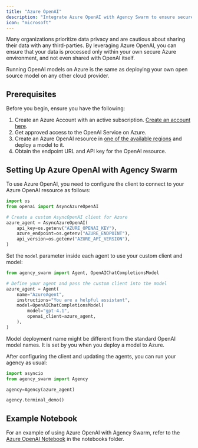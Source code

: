 ```yaml
---
title: "Azure OpenAI"
description: "Integrate Azure OpenAI with Agency Swarm to ensure secure data processing and enhanced privacy."
icon: "microsoft"
---
```


Many organizations prioritize data privacy and are cautious about sharing their data with any third-parties. By leveraging Azure OpenAI, you can ensure that your data is processed only within your own secure Azure environment, and not even shared with OpenAI itself.

<Info>
Running OpenAI models on Azure is the same as deploying your own open source model on any other cloud provider.
</Info>

## Prerequisites

Before you begin, ensure you have the following:

1. Create an Azure Account with an active subscription. [Create an account here](https://azure.microsoft.com/en-us/free/).
2. Get approved access to the OpenAI Service on Azure.
3. Create an Azure OpenAI resource in [one of the available regions](https://learn.microsoft.com/en-us/azure/ai-services/openai/concepts/models#assistants-preview) and deploy a model to it.
4. Obtain the endpoint URL and API key for the OpenAI resource.

## Setting Up Azure OpenAI with Agency Swarm

<Steps>
<Step title="Configure the Azure OpenAI Client">
To use Azure OpenAI, you need to configure the client to connect to your Azure OpenAI resource as follows:


```python
import os
from openai import AsyncAzureOpenAI

# Create a custom AsyncOpenAI client for Azure
azure_agent = AsyncAzureOpenAI(
    api_key=os.getenv("AZURE_OPENAI_KEY"),
    azure_endpoint=os.getenv("AZURE_ENDPOINT"),
    api_version=os.getenv("AZURE_API_VERSION"),
)
```


</Step>

<Step title="Update Agent Model Parameters">

Set the `model` parameter inside each agent to use your custom client and model:

```python
from agency_swarm import Agent, OpenAIChatCompletionsModel

# Define your agent and pass the custom client into the model
azure_agent = Agent(
    name="AzureAgent",
    instructions="You are a helpful assistant",
    model=OpenAIChatCompletionsModel(
        model="gpt-4.1",
        openai_client=azure_agent,
    ),
)
```
<Note>
Model deployment name might be different from the standard OpenAI model names. It is set by you when you deploy a model to Azure.
</Note>

</Step>

<Step title="Run Your Agency">

After configuring the client and updating the agents, you can run your agency as usual:

```python
import asyncio
from agency_swarm import Agency

agency=Agency(azure_agent)

agency.terminal_demo()
```
</Step>
</Steps>

## Example Notebook

For an example of using Azure OpenAI with Agency Swarm, refer to the [Azure OpenAI Notebook](https://github.com/VRSEN/agency-swarm/blob/main/notebooks/azure.ipynb) in the notebooks folder.
